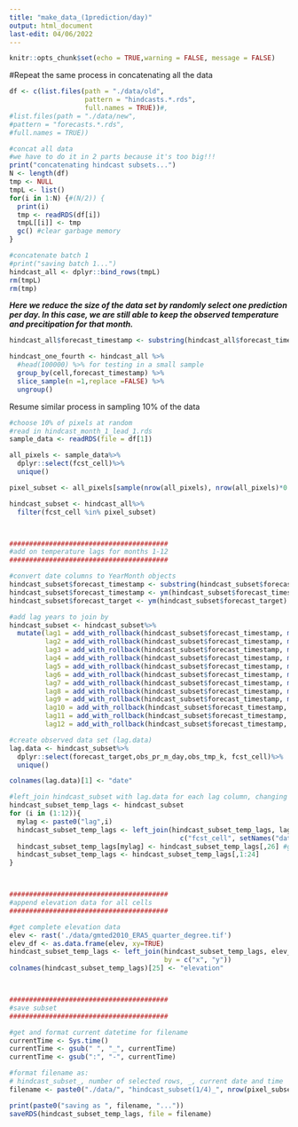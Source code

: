 ```yaml
---
title: "make_data_(1prediction/day)"
output: html_document
last-edit: 04/06/2022
---
```


```r
knitr::opts_chunk$set(echo = TRUE,warning = FALSE, message = FALSE)
```

#Repeat the same process in concatenating all the data 
```r
df <- c(list.files(path = "./data/old",
                   pattern = "hindcasts.*.rds",
                   full.names = TRUE))#,
#list.files(path = "./data/new",
#pattern = "forecasts.*.rds",
#full.names = TRUE))

#concat all data
#we have to do it in 2 parts because it's too big!!!
print("concatenating hindcast subsets...")
N <- length(df)
tmp <- NULL
tmpL <- list()
for(i in 1:N) {#(N/2)) {
  print(i)
  tmp <- readRDS(df[i])
  tmpL[[i]] <- tmp
  gc() #clear garbage memory
}

#concatenate batch 1
#print("saving batch 1...")
hindcast_all <- dplyr::bind_rows(tmpL)
rm(tmpL)
rm(tmp)
```

***Here we reduce the size of the data set by randomly select one prediction per day. In this case, we are still able to keep the observed temperature and precitipation for that month. ***
```r
hindcast_all$forecast_timestamp <- substring(hindcast_all$forecast_timestamp, 1,8)

hindcast_one_fourth <- hindcast_all %>% 
  #head(100000) %>% for testing in a small sample
  group_by(cell,forecast_timestamp) %>% 
  slice_sample(n =1,replace =FALSE) %>% 
  ungroup() 

```

Resume similar process in sampling 10% of the data 
```r
#choose 10% of pixels at random
#read in hindcast_month_1_lead_1.rds
sample_data <- readRDS(file = df[1])

all_pixels <- sample_data%>%
  dplyr::select(fcst_cell)%>%
  unique()

pixel_subset <- all_pixels[sample(nrow(all_pixels), nrow(all_pixels)*0.1), ]

hindcast_subset <- hindcast_all%>%
  filter(fcst_cell %in% pixel_subset)



########################################
#add on temperature lags for months 1-12
########################################

#convert date columns to YearMonth objects
hindcast_subset$forecast_timestamp <- substring(hindcast_subset$forecast_timestamp, 1, 6)
hindcast_subset$forecast_timestamp <- ym(hindcast_subset$forecast_timestamp)
hindcast_subset$forecast_target <- ym(hindcast_subset$forecast_target)

#add lag years to join by
hindcast_subset <- hindcast_subset%>%
  mutate(lag1 = add_with_rollback(hindcast_subset$forecast_timestamp, months(-1)),
         lag2 = add_with_rollback(hindcast_subset$forecast_timestamp, months(-2)),
         lag3 = add_with_rollback(hindcast_subset$forecast_timestamp, months(-3)),
         lag4 = add_with_rollback(hindcast_subset$forecast_timestamp, months(-4)),
         lag5 = add_with_rollback(hindcast_subset$forecast_timestamp, months(-5)),
         lag6 = add_with_rollback(hindcast_subset$forecast_timestamp, months(-6)),
         lag7 = add_with_rollback(hindcast_subset$forecast_timestamp, months(-7)),
         lag8 = add_with_rollback(hindcast_subset$forecast_timestamp, months(-8)),
         lag9 = add_with_rollback(hindcast_subset$forecast_timestamp, months(-9)),
         lag10 = add_with_rollback(hindcast_subset$forecast_timestamp, months(-10)),
         lag11 = add_with_rollback(hindcast_subset$forecast_timestamp, months(-11)),
         lag12 = add_with_rollback(hindcast_subset$forecast_timestamp, months(-12)))

#create observed data set (lag.data)
lag.data <- hindcast_subset%>%
  dplyr::select(forecast_target,obs_pr_m_day,obs_tmp_k, fcst_cell)%>%
  unique()

colnames(lag.data)[1] <- "date"

#left_join hindcast_subset with lag.data for each lag column, changing lagi to observed temp
hindcast_subset_temp_lags <- hindcast_subset
for (i in (1:12)){
  mylag <- paste0("lag",i)
  hindcast_subset_temp_lags <- left_join(hindcast_subset_temp_lags, lag.data, by = 
                                           c("fcst_cell", setNames("date", mylag)))
  hindcast_subset_temp_lags[mylag] <- hindcast_subset_temp_lags[,26] #grab observed temp column
  hindcast_subset_temp_lags <- hindcast_subset_temp_lags[,1:24]
}



########################################
#append elevation data for all cells
########################################

#get complete elevation data
elev <- rast('./data/gmted2010_ERA5_quarter_degree.tif')
elev_df <- as.data.frame(elev, xy=TRUE)
hindcast_subset_temp_lags <- left_join(hindcast_subset_temp_lags, elev_df, 
                                       by = c("x", "y"))
colnames(hindcast_subset_temp_lags)[25] <- "elevation" 



########################################
#save subset
########################################

#get and format current datetime for filename
currentTime <- Sys.time()
currentTime <- gsub(" ", "_", currentTime)
currentTime <- gsub(":", "-", currentTime)

#format filename as:
# hindcast_subset_, number of selected rows, _, current date and time
filename <- paste0("./data/", "hindcast_subset(1/4)_", nrow(pixel_subset), "_", currentTime)

print(paste0("saving as ", filename, "..."))
saveRDS(hindcast_subset_temp_lags, file = filename)
```



